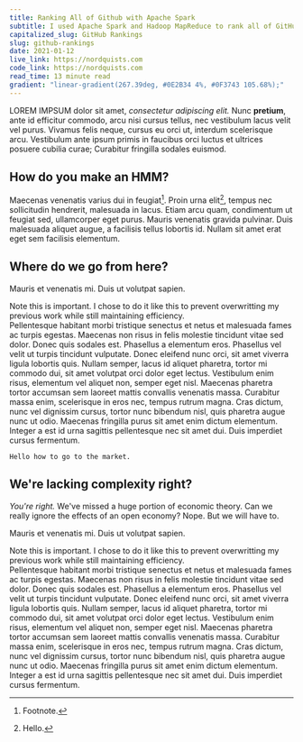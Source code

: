 ```yaml
---
title: Ranking All of Github with Apache Spark
subtitle: I used Apache Spark and Hadoop MapReduce to rank all of GitHub’s repositories according to a custom index.
capitalized_slug: GitHub Rankings
slug: github-rankings
date: 2021-01-12
live_link: https://nordquists.com
code_link: https://nordquists.com
read_time: 13 minute read
gradient: "linear-gradient(267.39deg, #0E2B34 4%, #0F3743 105.68%);"
---
```


LOREM IMPSUM dolor sit amet, *consectetur adipiscing elit.* Nunc **pretium**, ante id efficitur commodo, arcu nisi cursus tellus, nec vestibulum lacus velit vel purus. Vivamus felis neque, cursus eu orci ut, interdum scelerisque arcu. Vestibulum ante ipsum primis in faucibus orci luctus et ultrices posuere cubilia curae; Curabitur fringilla sodales euismod. 

## How do you make an HMM?
Maecenas venenatis varius dui in feugiat[^1]. Proin urna elit[^a], tempus nec sollicitudin hendrerit, malesuada in lacus. Etiam arcu quam, condimentum ut feugiat sed, ullamcorper eget purus. Mauris venenatis gravida pulvinar. Duis malesuada aliquet augue, a facilisis tellus lobortis id. Nullam sit amet erat eget sem facilisis elementum.
## Where do we go from here?
Mauris et venenatis mi. Duis ut volutpat sapien. <aside> Note this is important. I chose to do it like this to prevent overwritting my previous work while still maintaining efficiency. </aside> Pellentesque habitant morbi tristique senectus et netus et malesuada fames ac turpis egestas. Maecenas non risus in felis molestie tincidunt vitae sed dolor. Donec quis sodales est. Phasellus a elementum eros. Phasellus vel velit ut turpis tincidunt vulputate. Donec eleifend nunc orci, sit amet viverra ligula lobortis quis. Nullam semper, lacus id aliquet pharetra, tortor mi commodo dui, sit amet volutpat orci dolor eget lectus. Vestibulum enim risus, elementum vel aliquet non, semper eget nisl. Maecenas pharetra tortor accumsan sem laoreet mattis convallis venenatis massa. Curabitur massa enim, scelerisque in eros nec, tempus rutrum magna. Cras dictum, nunc vel dignissim cursus, tortor nunc bibendum nisl, quis pharetra augue nunc ut odio. Maecenas fringilla purus sit amet enim dictum elementum. Integer a est id urna sagittis pellentesque nec sit amet dui. Duis imperdiet cursus fermentum.

`Hello how to go to the market.`

## We're lacking complexity right?
*You're right.* We've missed a huge portion of economic theory. Can we really ignore the effects of an open economy? Nope. But we will have to.

Mauris et venenatis mi. Duis ut volutpat sapien. <aside> Note this is important. I chose to do it like this to prevent overwritting my previous work while still maintaining efficiency. </aside> Pellentesque habitant morbi tristique senectus et netus et malesuada fames ac turpis egestas. Maecenas non risus in felis molestie tincidunt vitae sed dolor. Donec quis sodales est. Phasellus a elementum eros. Phasellus vel velit ut turpis tincidunt vulputate. Donec eleifend nunc orci, sit amet viverra ligula lobortis quis. Nullam semper, lacus id aliquet pharetra, tortor mi commodo dui, sit amet volutpat orci dolor eget lectus. Vestibulum enim risus, elementum vel aliquet non, semper eget nisl. Maecenas pharetra tortor accumsan sem laoreet mattis convallis venenatis massa. Curabitur massa enim, scelerisque in eros nec, tempus rutrum magna. Cras dictum, nunc vel dignissim cursus, tortor nunc bibendum nisl, quis pharetra augue nunc ut odio. Maecenas fringilla purus sit amet enim dictum elementum. Integer a est id urna sagittis pellentesque nec sit amet dui. Duis imperdiet cursus fermentum.

[^1]: Footnote.
[^a]: Hello.